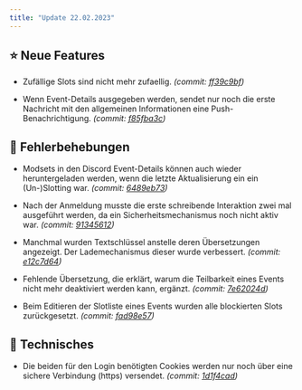 ```yaml
---
title: "Update 22.02.2023"
---
```



<Releases server="2.1.1" serverNew frontend="1.1.1" frontendNew/>

## ⭐ Neue Features

* Zufällige Slots sind nicht mehr zufaellig. _(commit: [ff39c9bf](https://github.com/Alf-Melmac/slotbotServer/commit/ff39c9bf96b6c4b705e9013e675f3f2438df8402))_

* Wenn Event-Details ausgegeben werden, sendet nur noch die erste Nachricht mit den allgemeinen Informationen eine Push-Benachrichtigung. _(commit: [f85fba3c](https://github.com/Alf-Melmac/slotbotServer/commit/f85fba3cdb7dc4f6f896f67fb3d4cf67953cb6e3))_

## 🐞 Fehlerbehebungen

* Modsets in den Discord Event-Details können auch wieder heruntergeladen werden, wenn die letzte Aktualisierung ein ein (Un-)Slotting war. _(commit: [6489eb73](https://github.com/Alf-Melmac/slotbotServer/commit/6489eb738a09662436f01843df14df4b34b7878e))_

* Nach der Anmeldung musste die erste schreibende Interaktion zwei mal ausgeführt werden, da ein Sicherheitsmechanismus noch nicht aktiv war. _(commit: [91345612](https://github.com/Alf-Melmac/slotbotServer/commit/91345612bef43a8fab582234b86d63c00c658e93))_

* Manchmal wurden Textschlüssel anstelle deren Übersetzungen angezeigt. Der Lademechanismus dieser wurde verbessert. _(commit: [e12c7d64](https://github.com/Alf-Melmac/slotbot-frontend/commit/e12c7d643ed53ac2a9edba9524a87df2d5f707b1))_

* Fehlende Übersetzung, die erklärt, warum die Teilbarkeit eines Events nicht mehr deaktiviert werden kann, ergänzt. _(commit: [7e62024d](https://github.com/Alf-Melmac/slotbot-frontend/commit/7e62024d8338bcc0f96096024261b060c9bb84c6))_

* Beim Editieren der Slotliste eines Events wurden alle blockierten Slots zurückgesetzt. _(commit: [fad98e57](https://github.com/Alf-Melmac/slotbot-frontend/commit/fad98e5772c23e9047a85fc84dd2ccf015f56b0d))_

## 🔨 Technisches

* Die beiden für den Login benötigten Cookies werden nur noch über eine sichere Verbindung (https) versendet. _(commit: [1d1f4cad](https://github.com/Alf-Melmac/slotbotServer/commit/1d1f4cadd0024a7f836383115a55ea08428b13df))_

